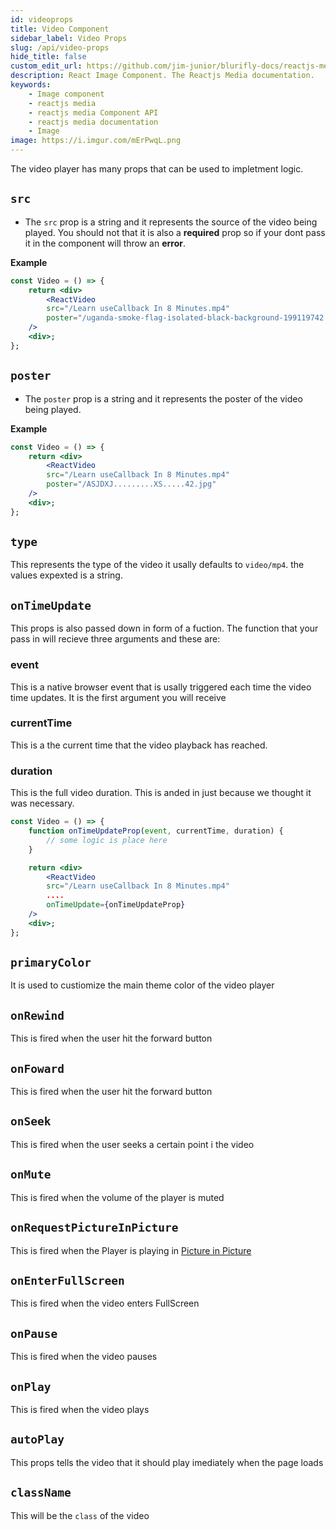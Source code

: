 ```yaml
---
id: videoprops
title: Video Component
sidebar_label: Video Props
slug: /api/video-props
hide_title: false
custom_edit_url: https://github.com/jim-junior/blurifly-docs/reactjs-media/videoprop.mdx
description: React Image Component. The Reactjs Media documentation.
keywords:
    - Image component
    - reactjs media
    - reactjs media Component API
    - reactjs media documentation
    - Image
image: https://i.imgur.com/mErPwqL.png
---
```


The video player has many props that can be used to impletment logic.

## `src`

-   The `src` prop is a string and it represents the source of the video being played. You should not that it is also a **required** prop so if your dont pass it in the component will throw an **error**.

**Example**

```jsx {4}
const Video = () => {
	return <div>
        <ReactVideo
        src="/Learn useCallback In 8 Minutes.mp4"
        poster="/uganda-smoke-flag-isolated-black-background-199119742.jpg"
    />
    <div>;
};
```

## `poster`

-   The `poster` prop is a string and it represents the poster of the video being played.

**Example**

```jsx {5}
const Video = () => {
	return <div>
        <ReactVideo
        src="/Learn useCallback In 8 Minutes.mp4"
        poster="/ASJDXJ.........XS.....42.jpg"
    />
    <div>;
};
```

## `type`

This represents the type of the video it usally defaults to `video/mp4`. the values expexted is a string.

## `onTimeUpdate`

This props is also passed down in form of a fuction. The function that your pass in will recieve three arguments and these are:

### event

This is a native browser event that is usally triggered each time the video time updates. It is the first argument you will receive

### currentTime

This is a the current time that the video playback has reached.

### duration

This is the full video duration. This is anded in just because we thought it was necessary.

```jsx {10}
const Video = () => {
    function onTimeUpdateProp(event, currentTime, duration) {
        // some logic is place here
    }

	return <div>
        <ReactVideo
        src="/Learn useCallback In 8 Minutes.mp4"
        ....
        onTimeUpdate={onTimeUpdateProp}
    />
    <div>;
};
```

## `primaryColor`

It is used to custiomize the main theme color of the video player

## `onRewind`

This is fired when the user hit the forward button

## `onFoward`

This is fired when the user hit the forward button

## `onSeek`

This is fired when the user seeks a certain point i the video

## `onMute`

This is fired when the volume of the player is muted

## `onRequestPictureInPicture`

This is fired when the Player is playing in [Picture in Picture](https://wicg.github.io/picture-in-picture/)

## `onEnterFullScreen`

This is fired when the video enters FullScreen

## `onPause`

This is fired when the video pauses

## `onPlay`

This is fired when the video plays

## `autoPlay`

This props tells the video that it should play imediately when the page loads

## `className`

This will be the `class` of the video
